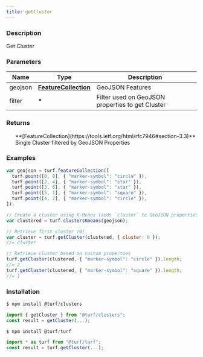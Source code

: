 ```yaml
---
title: getCluster
---
```


    
### Description

Get Cluster

### Parameters

| Name    | Type                                                                     | Description                                      |
| ------- | ------------------------------------------------------------------------ | ------------------------------------------------ |
| geojson | **[FeatureCollection](https://tools.ietf.org/html/rfc7946#section-3.3)** | GeoJSON Features                                 |
| filter  | **\***                                                                   | Filter used on GeoJSON properties to get Cluster |

### Returns

<ul>
  **[FeatureCollection](https://tools.ietf.org/html/rfc7946#section-3.3)** Single Cluster filtered by GeoJSON Properties

</ul>

### Examples

```javascript
var geojson = turf.featureCollection([
  turf.point([0, 0], { "marker-symbol": "circle" }),
  turf.point([2, 4], { "marker-symbol": "star" }),
  turf.point([3, 6], { "marker-symbol": "star" }),
  turf.point([5, 1], { "marker-symbol": "square" }),
  turf.point([4, 2], { "marker-symbol": "circle" }),
]);

// Create a cluster using K-Means (adds `cluster` to GeoJSON properties)
var clustered = turf.clustersKmeans(geojson);

// Retrieve first cluster (0)
var cluster = turf.getCluster(clustered, { cluster: 0 });
//= cluster

// Retrieve cluster based on custom properties
turf.getCluster(clustered, { "marker-symbol": "circle" }).length;
//= 2
turf.getCluster(clustered, { "marker-symbol": "square" }).length;
//= 1
```

### Installation

```javascript
$ npm install @turf/clusters

import { getCluster } from "@turf/clusters";
const result = getCluster(...);
```

```javascript
$ npm install @turf/turf

import * as turf from "@turf/turf";
const result = turf.getCluster(...);
```
